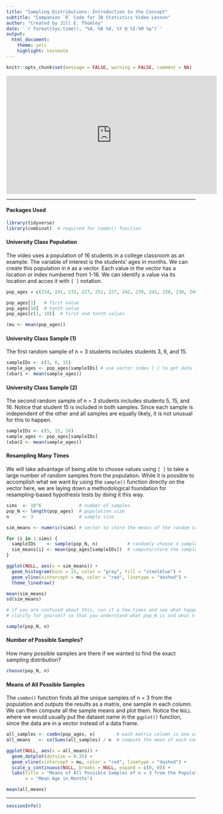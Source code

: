 ```yaml
---
title: "Sampling Distributions: Introduction to the Concept"
subtitle: "Companion `R` Code for JB Statistics Video Lesson"
author: "Created by Jill E. Thomley"
date: '`r format(Sys.time(), "%A, %B %d, %Y @ %I:%M %p")`'
output: 
  html_document: 
    theme: yeti
    highlight: textmate
---
```


```r
knitr::opts_chunk$set(message = FALSE, warning = FALSE, comment = NA)
```

<iframe width="560" height="315" src="https://www.youtube.com/embed/Zbw-YvELsaM" frameborder="0" allow="accelerometer; autoplay; encrypted-media; gyroscope; picture-in-picture" allowfullscreen></iframe>

***
#### Packages Used

```r
library(tidyverse)
library(combinat)  # required for combn() function
```

#### University Class Population

The video uses a population of 16 students in a college classroom as an example. The variable of interest is the students' ages in months. We can create this population in `R` as a vector. Each value in the vector has a location or index numbered from 1-16. We can identify a value via its location and acces it with `[ ]` notation.

```r
pop_ages = c(234, 241, 233, 227, 251, 227, 242, 239, 241, 238, 230, 246, 231, 243, 238, 276)

pop_ages[1]   # first value
pop_ages[10]  # tenth value
pop_ages[c(1, 10)]  # first and tenth values

(mu <- mean(pop_ages))
```

#### University Class Sample (1)

The first random sample of n = 3 students includes students 3, 6, and 15.

```r
sampleIDs <- c(3, 6, 15)
sample_ages <- pop_ages[sampleIDs] # use vector index [ ] to get data for sampled students
(xbar1 <- mean(sample_ages))
```

#### University Class Sample (2)

The second random sample of n = 3 students includes students 5, 15, and 16. Notice that student 15 is included in both samples. Since each sample is independent of the other and all samples are equally likely, it is not unusual for this to happen.

```r
sampleIDs <- c(5, 15, 16)
sample_ages <- pop_ages[sampleIDs]
(xbar2 <- mean(sample_ages))
```

#### Resampling Many Times

We will take advantage of being able to choose values using `[ ]` to take a large number of random samples from the population. While it is possible to accomplish what we want by using the `sample()` function directly on the vector here, we are laying down a methodological foundation for resampling-based hypothesis tests by doing it this way.

```r
sims  <- 10^6              # number of samples
pop_N <- length(pop_ages)  # population size
n     <- 3                 # sample size

sim_means <- numeric(sims) # vector to store the means of the random samples

for (i in 1:sims) {
  sampleIDs    <- sample(pop_N, n)           # randomly choose n sample IDs
  sim_means[i] <- mean(pop_ages[sampleIDs])  # compute/store the sample mean
}

ggplot(NULL, aes(x = sim_means)) +
  geom_histogram(bins = 15, color = "gray", fill = "steelblue") +
  geom_vline(xintercept = mu, color = "red", linetype = "dashed") +
  theme_linedraw()

mean(sim_means)
sd(sim_means)

# if you are confused about this, run it a few times and see what happens
# clarify for yourself so that you understand what pop_N is and what n is

sample(pop_N, n)
```

#### Number of Possible Samples?

How many possible samples are there if we wanted to find the exact sampling distribution?

```r
choose(pop_N, n)
```

#### Means of All Possible Samples

The `combn()` function finds all the unique samples of n = 3 from the population and outputs the results as a matrix, one sample in each column. We can then compute all the sample means and plot them. Notice the `NULL` where we would usually put the dataset name in the `ggplot()` function, since the data are in a vector instead of a data frame. 

```r
all_samples <- combn(pop_ages, n)        # each matrix column is one sample
all_means   <- colSums(all_samples) / n  # compute the mean of each sample

ggplot(NULL, aes(x = all_means)) +
  geom_dotplot(dotsize = 0.35) +
  geom_vline(xintercept = mu, color = "red", linetype = "dashed") +
  scale_y_continuous(NULL, breaks = NULL, expand = c(0, 0)) +
  labs(title = "Means of All Possible Samples of n = 3 from the Population of Class Ages",
       x = "Mean Age in Months")

mean(all_means)
```

***
```r
sessionInfo()
```

